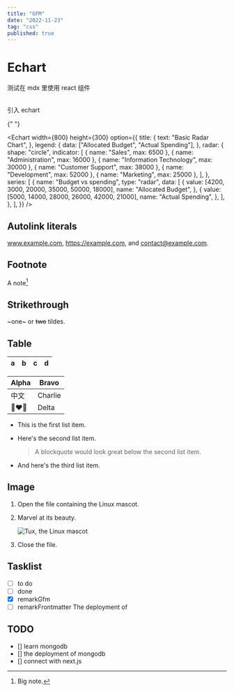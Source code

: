```yaml
---
title: "GFM"
date: "2022-11-23"
tag: "css"
published: true
---
```


# Echart

测试在 mdx 里使用 react 组件

<br />
引入 echart

{" "}

<Echart
  width={800}
  height={300}
  option={{
    title: {
      text: "Basic Radar Chart",
    },
    legend: {
      data: ["Allocated Budget", "Actual Spending"],
    },
    radar: {
      shape: "circle",
      indicator: [
        { name: "Sales", max: 6500 },
        { name: "Administration", max: 16000 },
        { name: "Information Technology", max: 30000 },
        { name: "Customer Support", max: 38000 },
        { name: "Development", max: 52000 },
        { name: "Marketing", max: 25000 },
      ],
    },
    series: [
      {
        name: "Budget vs spending",
        type: "radar",
        data: [
          {
            value: [4200, 3000, 20000, 35000, 50000, 18000],
            name: "Allocated Budget",
          },
          {
            value: [5000, 14000, 28000, 26000, 42000, 21000],
            name: "Actual Spending",
          },
        ],
      },
    ],
  }}
/>

## Autolink literals

www.example.com, https://example.com, and contact@example.com.

## Footnote

A note[^1]

[^1]: Big note.

## Strikethrough

~one~ or ~~two~~ tildes.

## Table

| a   | b   |   c |  d  |
| --- | :-- | --: | :-: |

| Alpha | Bravo   |
| ----- | ------- |
| 中文  | Charlie |
| 👩‍❤️‍👩    | Delta   |

- This is the first list item.
- Here's the second list item.

  > A blockquote would look great below the second list item.

- And here's the third list item.

## Image

1. Open the file containing the Linux mascot.
2. Marvel at its beauty.

   ![Tux, the Linux mascot](/images/cat.jpg)

3. Close the file.

## Tasklist

- [ ] to do
- [ ] done
- [x] remarkGfm
- [ ] remarkFrontmatter
      The deployment of

## TODO

- [] learn mongodb
- [] the deployment of mongodb
- [] connect with next.js
